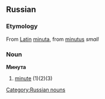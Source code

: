 == Russian ==
===Etymology===
From [[Latin]] [[minuta]], from [[minutus]] ''small''
=== Noun ===
'''Минута'''
#[[minute]] (1)(2)(3)


[[Category:Russian nouns]]